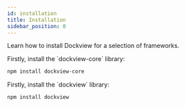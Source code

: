 ```yaml
---
id: installation
title: Installation
sidebar_position: 0
---
```


Learn how to install Dockview for a selection of frameworks.

<FrameworkSpecific framework='JavaScript'>
Firstly, install the `dockview-core` library:

```sh
npm install dockview-core
```
</FrameworkSpecific>

<FrameworkSpecific framework='React'>
Firstly, install the `dockview` library:

```sh
npm install dockview
```
</FrameworkSpecific>

